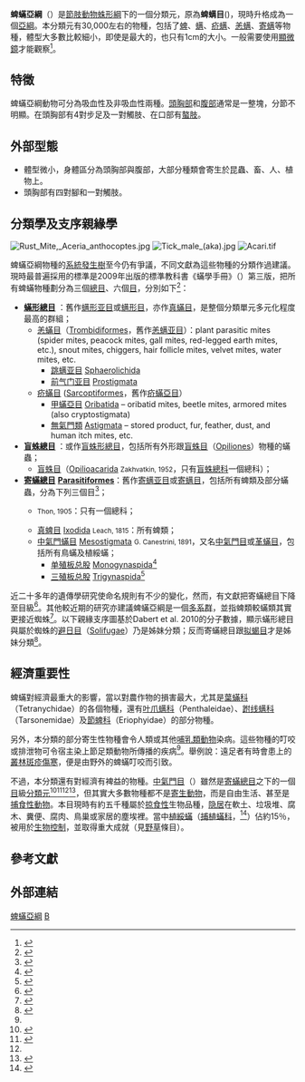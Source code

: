 {{Automatic taxobox
| taxon = Acari
| authority = {{le|William Elford Leach|William Elford Leach|Leach}}, 1817
| fossil_range = {{Fossil range|泥盆纪|现今}}
| image = Peacock mite, Tuckerella sp.jpg
| image_caption = [[Peacock_mite|Peacock mite]] (''Tuckerella'' sp.),<br />{{le|false-color|false-colour}} [[Scanning_electron_microscope|SEM]], magnified 260×
| subdivision_ranks = [[總目|總目]]及[[目_(生物)|目]]
| subdivision =
* [[蟎形總目|蟎形總目]] Acariformes
* [[盲蛛總目|盲蛛總目]] Opilioacariformes
* [[寄蟎總目|寄蟎總目]] Parasitiformes
[[#分類學及支序親緣學|詳見內文]]
}}
'''蜱蟎亞綱'''（{{lang|la|'''Acari'''}}）是[[節肢動物|節肢動物]][[蛛形綱|蛛形綱]]下的一個分類元，原為'''蜱螨目'''({{lang|la|Acarina}})，現時升格成為一個[[亞綱|亞綱]]。本分類元有30,000左右的物種，包括了[[蜱|蜱]]、[[螨|螨]]、[[疥螨目|疥螨]]、[[恙螨目|恙螨]]、[[寄螨目|寄螨]]等物種，體型大多數比較細小，即使是最大的，也只有1cm的大小。一般需要使用[[顯微鏡|顯微鏡]]才能觀察<ref name=fehd>{{cite journal |url=http://www.fehd.gov.hk/tc_chi/safefood/images/Pestnews_8c.pdf |title=老鼠身上的外寄生蟲 |journal=防治蟲鼠簡訊 |issue=第八期 |date=2007-10 |accessdate=2016-05-18 |publisher=[[食物環境衛生署|食物環境衛生署]]防治蟲鼠事務諮詢組 |language=zh-hant |author=— |archiveurl=https://web.archive.org/web/20151230205403/http://www.fehd.gov.hk/tc_chi/safefood/images/Pestnews_8c.pdf |archivedate=2015-12-30 |deadurl=yes }}</ref>。

== 特徵 ==
蜱蟎亞綱動物可分為吸血性及非吸血性兩種。[[頭胸部|頭胸部]]和[[腹部|腹部]]通常是一整塊，分節不明顯。在頭胸部有4對步足及一對觸肢、在口部有[[螯肢|螯肢]]。

== 外部型態 ==
*體型微小，身體區分為頭胸部與腹部，大部分種類會寄生於昆蟲、畜、人、植物上。
*頭胸部有四對腳和一對觸肢。

== 分類學及支序親緣學 ==
[[File:Rust_Mite,_Aceria_anthocoptes.jpg|right]]
[[File:Tick_male_(aka).jpg|right]]
[[File:Acari.tif|thumb]]

蜱蟎亞綱物種的[[系統發生樹|系統發生樹]]至今仍有爭議，不同文獻為這些物種的分類作過建議。現時最普遍採用的標準是2009年出版的標準教科書《蟎學手冊》（{{lang|en|A Manual of Acarology}}）第三版，把所有蜱蟎物種劃分為三個[[總目|總目]]、六個[[目_(生物)|目]]，分別如下<ref name="Krantz 2009">{{cite book |title=A Manual of Acarology |edition=3rd |editor-first1= Gerald W. |editor-last1= Krantz |editor-first2= D. E. |editor-last2= Walter |year=2009 |publisher= {{tsl|en|Texas Tech University Press||Texas Tech University Press}} |isbn=978-0-89672-620-8}}</ref>：
* '''[[蟎形總目|蟎形總目]]''' '''{{tsl|en|Acariformes}}'''：舊作[[螨形亚目|螨形亚目]]或[[螨形目|螨形目]]，亦作[[真蟎目|真蟎目]]，是整個分類單元多元化程度最高的群組；
** [[恙蟎目|恙蟎目]]（[[Trombidiformes|Trombidiformes]]，舊作[[恙螨亚目|恙螨亚目]]）：plant parasitic mites (spider mites, peacock mites, gall mites, red-legged earth mites, etc.), snout mites, chiggers, hair follicle mites, velvet mites, water mites, etc.
*** [[跳螨亚目|跳螨亚目]] [[Sphaerolichida|Sphaerolichida]]
*** [[前气门亚目|前气门亚目]] [[Prostigmata|Prostigmata]]
** [[疥蟎目|疥蟎目]] ([[Sarcoptiformes|Sarcoptiformes]]，舊作[[疥蟎亞目|疥蟎亞目]]）
*** [[甲蟎亞目|甲蟎亞目]] [[Oribatida|Oribatida]] – oribatid mites, beetle mites, armored mites (also cryptostigmata)
*** [[無氣門類|無氣門類]] [[Astigmata|Astigmata]] – stored product, fur, feather, dust, and human itch mites, etc.
* '''[[盲蛛總目|盲蛛總目]] {{tsl|en|Opilioacariformes}}'''：或作[[盲蛛形總目|盲蛛形總目]]，包括所有外形跟[[盲蛛目|盲蛛目]]（[[Opiliones|Opiliones]]）物種的蟎蟲；
**[[盲蛛目|盲蛛目]]（[[Opilioacarida|Opilioacarida]] <small>Zakhvatkin, 1952</small>，只有[[盲蛛總科|盲蛛總科]]一個總科）；
* '''[[寄蟎總目|寄蟎總目]]''' '''[[Parasitiformes|Parasitiformes]]'''：舊作[[寄螨亚目|寄螨亚目]]或[[寄螨目|寄螨目]]，包括所有蜱類及部分蟎蟲，分為下列三個目<ref name="Zootaxa_Parasitiformes">{{cite book |chapter=Superorder '''Parasitiformes''' <small>Reuter, 1909</small> |chapterurl=http://www.mapress.com/zootaxa/2011/f/zt03148p128.pdf |format=[[PDF|PDF]] |authors=FRÉDÉRIC BEAULIEU, ASHLEY P.G. DOWLING, HANS KLOMPEN, GILBERTO J. DE MORAES & DAVID EVANS WALTER |url=http://www.mapress.com/zootaxa/list/2011/3148.html |title=Animal biodiversity: An outline of higher-level classification and survey of taxonomic richness |editor=Zhang, Z.-Q. |journal=[[Zootaxa|Zootaxa]] |issue=3148 |year=2011 |page=123-128 |publisher=[[Magnolia_Press|Magnolia Press]] |isbn=978-1-86977-850-7 |issn=1175-5334 |language=en |access-date=2016-05-19 |archive-date=2015-12-22 |archive-url=https://web.archive.org/web/20151222175509/http://www.mapress.com/zootaxa/list/2011/3148.html |dead-url=no }}</ref>；
** {{tsl|en|Holothyrida}} <small>Thon, 1905</small>：只有一個總科；
** [[真蜱目|真蜱目]] [[Ixodida|Ixodida]] <small>Leach, 1815</small>：所有蜱類；
** [[中氣門蟎目|中氣門蟎目]] [[Mesostigmata|Mesostigmata]] <small>G. Canestrini, 1891</small>，又名[[中氣門目|中氣門目]]或[[革蟎目|革蟎目]]，包括所有鳥蟎及植綏蟎；
*** [[单殖板总股|单殖板总股]] [[Monogynaspida|Monogynaspida]]<ref name="ITIS_1117845">{{ITIS |id=1117845 |taxon=Monogynaspida |access-date=2020-04-10 }}</ref>
*** [[三殖板总股|三殖板总股]] [[Trigynaspida|Trigynaspida]]<ref name="ITIS_1117847">{{ITIS |id=1117847 |taxon=Trigynaspida |access-date=2020-04-10 }}</ref>

近二十多年的遺傳學研究使命名規則有不少的變化，然而，有文獻把寄蟎總目下降至目級<ref name="Barker et Murrell 2004">{{cite journal |first1=S.C. |last1=Barker |first2=A. |last2=Murrell |date=2004 |title=Systematics and evolution of ticks with a list of valid genus and species names |journal=Parasitology |volume=129 |issue=7 |pages=S15–S36 |doi=10.1017/S0031182004005207 |name-list-style=amp |pmid=15938503 |url=https://tede.ufrrj.br/jspui/handle/jspui/2545 }}</ref>。其他較近期的研究亦建議蜱蟎亞綱是一個[[多系群|多系群]]，並指蜱類較蟎類其實更接近蜘蛛<ref name="Sanggaard et al 2014">{{cite journal|last1=Sanggaard|first1=Kristian W.|last2=Bechsgaard|first2=Jesper S.|last3=Fang|first3=Xiaodong|title=Spider genomes provide insight into composition and evolution of venom and silk|journal=''[[Nature_Communications|Nature Communications]]'' |issn=2041-1723 |volume=5 |pages=3765 |date=2014-05-06 | doi= 10.1038/ncomms4765|language=en | pmid= 24801114| pmc= 4273655|bibcode=2014NatCo...5.3765S}}</ref>。以下親緣支序圖基於Dabert et al. 2010的分子數據，顯示蟎形總目與屬於蜘蛛的[[避日目|避日目]]（[[Solifugae|Solifugae]]）乃是姊妹分類；反而寄蟎總目跟[[拟蝎目|拟蝎目]]才是姊妹分類<ref name= "DabertWitalinski2010">{{cite journal |last1=Dabert |first1=Miroslawa |last2=Witalinski |first2=Wojciech |last3=Kazmierski |first3=Andrzej |last4=Olszanowski |first4=Ziemowit |last5=Dabert |first5=Jacek |title=Molecular phylogeny of acariform mites (Acari, Arachnida): Strong conflict between phylogenetic signal and long-branch attraction artifacts |journal= Molecular Phylogenetics and Evolution|volume=56 |issue=1 |year=2010|pages=222–241 |issn= 1055-7903 |doi=10.1016/j.ympev.2009.12.020|pmid=20060051 }}</ref>。

{{barlabel
|size=5
|at1=2|label1="'''Acari'''" (mites and ticks)
|cladogram={{clade
|label1=part of <!-- [[Arachnida|Arachnida]] -->[[蛛形纲|蛛形纲]]
|1={{cladex
   |1={{cladex
      |1={{cladex
         |label1=<!-- [[Pseudoscorpionida|Pseudoscorpionida]] -->[[拟蝎目|拟蝎目]] (false scorpions) 
         |1=[[File:Pseudoscorpion_-_Soil_Fauna_Diversity.jpeg|70px]]
         |label2=<!-- [[Parasitiformes|Parasitiformes]] -->[[寄蟎總目|寄蟎總目]] (parasitic mites, ticks)
         |2={{cladex|barbegin1=red
            |1=<!-- [[Ixodida|Ixodida]] -->[[真蜱目|真蜱目]] (ticks) [[File:Tick_male_(aka).jpg|50px]]
            |2=Parasitic mites, inc. ''{{tsl|en|Varroa||Varroa}}'' [[File:5-Varroa_destructor_on_head_bee_pupa_by_Gilles_San_Martin.jpg|50px]]
            }}
         }}
      }}
   |2={{cladex
      |1={{cladex
         |label1={{tsl|en|Acariformes||Acariformes}} (other mites)
         |1={{cladex
            |1=<!-- [[Trombidiformes|Trombidiformes]] -->[[恙蟎目|恙蟎目]] (chiggers, gall & velvet mites, etc) [[File:Trombidium_holosericeum_(aka).jpg|50px]] 
            |2=<!-- [[Sarcoptiformes|Sarcoptiformes]] -->[[疥蟎目|疥蟎目]] (dust mites, fur mites, etc) [[File:Plateremaeoidea.jpg|50px]]
            }}
         |label2=<!-- [[Solifugae|Solifugae]] -->[[避日目|避日目]] (camel spiders) |barend1=red
         |2=[[File:MojaveSolifugid.JPG|50px]]
         }}
      }}
   }}
}}
}}

==經濟重要性==
蜱蟎對經濟最重大的影響，當以對農作物的損害最大，尤其是[[葉蟎科|葉蟎科]]（Tetranychidae）的各個物種，還有[[叶爪螨科|叶爪螨科]]（Penthaleidae）、[[跗线螨科|跗线螨科]]（Tarsonemidae）及[[節蜱科|節蜱科]]（Eriophyidae）的部分物種。

另外，本分類的部分寄生性物種會令人類或其他[[哺乳類動物|哺乳類動物]]染病。這些物種的叮咬或排泄物可令宿主染上節足類動物所傳播的疾病<ref name=fehd />。舉例說：遠足者有時會患上的[[叢林斑疹傷寒|叢林斑疹傷寒]]，便是由野外的蜱蟎叮咬而引致。

不過，本分類還有對經濟有裨益的物種。[[中氣門目|中氣門目]]（{{lang|la|'''Mesostigmata'''}}）雖然是[[寄蟎總目|寄蟎總目]]之下的一個[[目_(生物)|目]]級[[分類元|分類元]]<ref>{{cite web |editor=David Evans Walter |url=http://insects.tamu.edu/research/collection/hallan/Acari/Family/Ameroseiidae.txt |title=Ameroseiidae Species Listing |work=Biology Catalog |publisher=[[Texas_A&M_University|Texas A&M University]] |accessdate=2010-08-29 |language=en |archive-date=2010-08-03 |archive-url=https://web.archive.org/web/20100803114456/http://insects.tamu.edu/research/collection/hallan/Acari/Family/Ameroseiidae.txt |dead-url=no }}</ref><ref name=tes>{{cite journal|url=http://entsocjournal.yabee.com.tw/AlldataPos/JournalPos/Vol30/No2/30-2-167-177%286%29.pdf|title=臺灣美綏蟎科一新種和五新紀錄種 (蜱蟎亞綱：中氣門目)|author1=何琦琛|author2=馬立名|author3=王順成|author4=劉小如|language=zh-hant|journal=台灣昆蟲|volume=30|pages=167-177|year=2010|accessdate=2016-03-17|deadurl=yes|archiveurl=https://web.archive.org/web/20160425070725/http://entsocjournal.yabee.com.tw/AlldataPos/JournalPos/Vol30/No2/30-2-167-177%286%29.pdf|archivedate=2016-04-25}}</ref><ref name="Zootaxa_Parasitiformes" /><ref>{{cite book |last1=Lindquist |first1=E.E. |last2=Krantz |first2=G.W. |last3=Walter |first3=D.E. |year=2009 |chapter=Chapter 8 Classification and Chapter 12 Order Mesostigmata |title=A Manual of Acarology |editors=Krantz G.W. & Walter D.E. |edition =3rd Edition |publisher=Texas Tech. University Press |location=Lubbock |language=en }}</ref>，但其實大多數物種都不是[[寄生動物|寄生動物]]，而是自由生活、甚至是[[捕食性動物|捕食性動物]]。本目現時有約五千種屬於[[掠食性|掠食性]]生物品種，[[隐居性动物|隐居]]在軟土、垃圾堆、腐木、糞便、腐肉、鳥巢或家居的塵埃裡。當中[[植綏蟎|植綏蟎]]（[[捕植蟎科|捕植蟎科]]，{{lang|la|[[Phytoseiidae|Phytoseiidae]]}}<ref>{{cite web |url=http://taibnet.sinica.edu.tw/chi/taibnet_species_list.php?D2=family&D3=equal&T1=Phytoseiidae&T1_new_value=false&query=Y&fr=y&sy=n |title=捕植蟎科 |accessdate=2016-01-19 |language=zh-hant |work=[[TaiBNET|TaiBNET]] |archive-date=2016-01-26 |archive-url=https://web.archive.org/web/20160126190113/http://taibnet.sinica.edu.tw/chi/taibnet_species_list.php?D2=family&D3=equal&T1=Phytoseiidae&T1_new_value=false&query=Y&fr=y&sy=n |dead-url=no }}</ref>）佔約15％，被用於[[生物控制|生物控制]]，並取得重大成就（見[[野草|野草]]條目）。

==參考文獻==
{{reflist}}

==外部連結==
{{Portal box|生物學}}
{{Commonscat|Acari}}

{{蛛形綱}}
{{Authority control}}
{{Taxonbar}}
[[Category:蜱蟎亞綱|]]
[[Category:1817年描述的分类群|B]]